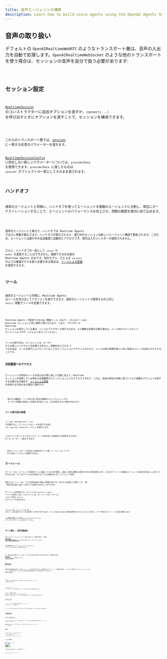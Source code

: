 ```yaml
---
title: 音声エージェントの構築
description: Learn how to build voice agents using the OpenAI Agents SDK, what features are available, how to architecture your application, and more.
---
```



## 音声の取り扱い

デフォルトの `OpenAIRealtimeWebRTC` のようなトランスポート層は、音声の入出力を自動で処理します。`OpenAIRealtimeWebSocket` のような他のトランスポートを使う場合は、セッションの音声を自分で扱う必要があります:

<Code lang="typescript" code={handleAudioExample} />

## セッション設定

[`RealtimeSession`](/openai-agents-js/openai/agents-realtime/classes/realtimesession/) のコンストラクターに追加オプションを渡すか、`connect(...)` を呼び出すときにオプションを渡すことで、セッションを構成できます。

<Code lang="typescript" code={configureSessionExample} />

これらのトランスポート層では、[session](https://platform.openai.com/docs/api-reference/realtime-client-events/session/update) に一致する任意のパラメーターを渡せます。

[RealtimeSessionConfig](/openai-agents-js/openai/agents-realtime/type-aliases/realtimesessionconfig/) に存在しない新しいパラメーターについては、`providerData` を使用できます。`providerData` に渡したものは `session` オブジェクトの一部としてそのまま渡されます。

## ハンドオフ

通常のエージェントと同様に、ハンドオフを使ってエージェントを複数のエージェントに分割し、相互にオーケストレーションすることで、エージェントのパフォーマンスを向上させ、問題の範囲を適切に絞り込めます。

<Code lang="typescript" code={multiAgentsExample} />

通常のエージェントと異なり、ハンドオフは Realtime Agents では少し挙動が異なります。ハンドオフが実行されると、進行中のセッションは新しいエージェント構成で更新されます。このため、エージェントは進行中の会話履歴に自動的にアクセスでき、現在は入力フィルターが適用されません。

さらに、ハンドオフの一部として `voice` や `model` を変更することはできません。接続できるのは他の Realtime Agents のみです。別のモデル、たとえば `o4-mini` のような推論モデルを使う必要がある場合は、[ツールによる委譲](#delegation-through-tools) を使用できます。

## ツール

通常のエージェントと同様に、Realtime Agents はツールを呼び出してアクションを実行できます。通常のエージェントで使用するのと同じ `tool()` 関数でツールを定義できます。

<Code lang="typescript" code={defineToolExample} />

Realtime Agents で使用できるのは 関数ツール のみで、これらのツールは Realtime セッションと同じ場所で実行されます。つまり、ブラウザーで Realtime セッションを実行している場合、ツールもブラウザーで実行されます。より機微な処理が必要な場合は、ツール内からバックエンド サーバーへの HTTP リクエストを行ってください。

ツールの実行中は、エージェントは ユーザー からの新しいリクエストを処理できません。体験を向上させる 1 つの方法は、ツールを実行しようとしていることをエージェントにアナウンスさせたり、ツールの実行時間を稼ぐために特定のフレーズを話させたりすることです。

### 会話履歴へのアクセス

エージェントが特定のツールを呼び出す際に渡した引数に加えて、Realtime セッションが追跡している現在の会話履歴のスナップショットにもアクセスできます。これは、会話の現在の状態に基づいてより複雑なアクションを実行する必要がある場合や、[ツールによる委譲](#delegation-through-tools) を利用する予定がある場合に便利です。

<Code lang="typescript" code={toolHistoryExample} />

<Aside type="note">
  渡される履歴は、ツール呼び出し時点の履歴のスナップショットです。
  ユーザーが最後に発話した内容の文字起こしは、まだ利用できない場合があります。
</Aside>

### ツール実行前の承認

ツールを `needsApproval: true` で定義すると、エージェントはツールを実行する前に `tool_approval_requested` イベントを発行します。

このイベントをリッスンすることで、ツール呼び出しを承認または拒否するための UI を ユーザー に表示できます。

<Code lang="typescript" code={toolApprovalEventExample} />

<Aside type="note">
  音声エージェントがツール呼び出しの承認を待っている間、エージェントは ユーザー
  からの新しいリクエストを処理できません。
</Aside>

## ガードレール

ガードレールは、エージェントの発話がルールに違反していないかを監視し、違反した場合は即座に応答を打ち切る手段を提供します。これらのガードレールの検査はエージェントの応答の文字起こしに基づいて行われるため、モデルのテキスト出力が有効になっている必要があります（デフォルトで有効）。

提供したガードレールは、モデル応答の返却と同時に非同期で実行され、あらかじめ定義した分類トリガー（例: 「特定の禁止語に言及」）に基づいて応答を打ち切ることができます。

ガードレールが作動すると、セッションは `guardrail_tripped` イベントを発行します。このイベントには、ガードレールをトリガーした `itemId` を含む `details` オブジェクトも含まれます。

<Code lang="typescript" code={guardrailsExample} />

デフォルトでは、ガードレールは 100 文字ごと、または応答テキストの生成が終了した時点で実行されます。テキストを読み上げるほうが通常は時間がかかるため、ほとんどの場合、ユーザーが聞く前にガードレールが違反を検知できます。

この挙動を変更したい場合は、`outputGuardrailSettings` オブジェクトをセッションに渡してください。

<Code lang="typescript" code={guardrailSettingsExample} />

## ターン検出 / 音声活動検出

Realtime セッションは、ユーザーが話し始めたことを自動で検知し、内蔵の [Realtime API の音声活動検出モード](https://platform.openai.com/docs/guides/realtime-vad) を使って新しいターンをトリガーします。

音声活動検出モードは、セッションに `turnDetection` オブジェクトを渡すことで変更できます。

<Code lang="typescript" code={turnDetectionExample} />

ターン検出の設定を調整することで、望ましくない割り込みの較正や無音への対応を改善できます。各種設定の詳細は [Realtime API ドキュメント](https://platform.openai.com/docs/guides/realtime-vad) を参照してください

## 割り込み

内蔵の音声活動検出を使用している場合、エージェントの発話に被せて話すと、発話内容に基づいてエージェントが自動的に検知し、コンテキストを更新します。また、`audio_interrupted` イベントも発行されます。これはすべての音声再生を即座に停止するために使用できます（WebSocket 接続にのみ適用）。

<Code lang="typescript" code={audioInterruptedExample} />

UI に「停止」ボタンを用意するなど、手動で割り込みを行いたい場合は、`interrupt()` を手動で呼び出せます:

<Code lang="typescript" code={sessionInterruptExample} />

いずれの場合も、Realtime セッションはエージェントの生成の割り込み、ユーザーに伝えた内容の切り詰め、履歴の更新を処理します。

エージェントへの接続に WebRTC を使用している場合は、音声出力もクリアされます。WebSocket を使用している場合は、再生キューに入っている音声の再生を停止するなど、これを自分で処理する必要があります。

## テキスト入力

エージェントにテキスト入力を送信したい場合は、`RealtimeSession` の `sendMessage` メソッドを使用できます。

エージェントとのやり取りを両方のモダリティで有効にしたい場合や、会話に追加のコンテキストを提供したい場合に便利です。

<Code lang="typescript" code={sendMessageExample} />

## 会話履歴の管理

`RealtimeSession` は `history` プロパティで会話履歴を自動管理します:

これを使って、履歴をカスタマーに表示したり、追加の処理を実行したりできます。会話の進行中は履歴が継続的に変化するため、`history_updated` イベントをリッスンできます。

履歴を変更したい場合（メッセージを丸ごと削除したり、その文字起こしを更新したりするなど）は、`updateHistory` メソッドを使用できます。

<Code lang="typescript" code={updateHistoryExample} />

### 制限事項

1. 現時点では 関数ツール の呼び出しを事後に更新・変更できません
2. 履歴内のテキスト出力には、文字起こしとテキスト モダリティの有効化が必要
3. 割り込みにより切り詰められた応答には文字起こしがありません

## ツールによる委譲

![ツールによる委譲](https://cdn.openai.com/API/docs/diagram-speech-to-speech-agent-tools.png)

会話履歴とツール呼び出しを組み合わせることで、より複雑な処理を別のバックエンド エージェントに委譲し、その結果を ユーザー に返すことができます。

<Code lang="typescript" code={delegationAgentExample} />

以下のコードは サーバー 上で実行されます。この例では Next.js の Server Actions を利用します。

<Code lang="typescript" code={serverAgentExample} />
